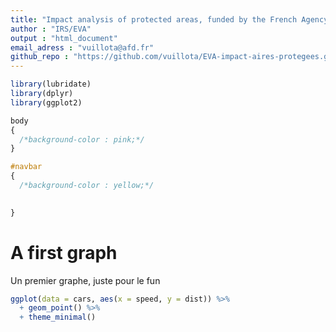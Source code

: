 ```yaml
---
title: "Impact analysis of protected areas, funded by the French Agency for Development (AFD)"
author : "IRS/EVA"
output : "html_document"
email_adress : "vuillota@afd.fr"
github_repo : "https://github.com/vuillota/EVA-impact-aires-protegees.git"
---
```


```r

library(lubridate)
library(dplyr)
library(ggplot2)

```

```css

body
{
  /*background-color : pink;*/
}

#navbar
{
  /*background-color : yellow;*/
  

}
```

# A first graph

Un premier graphe, juste pour le fun

```r

ggplot(data = cars, aes(x = speed, y = dist)) %>%
  + geom_point() %>%
  + theme_minimal()
  

```



